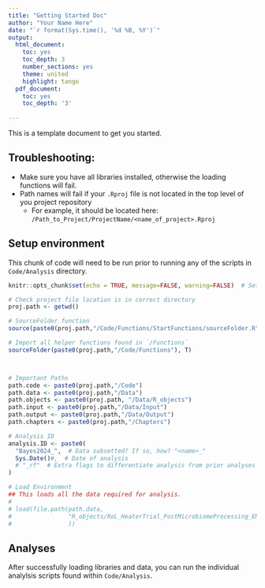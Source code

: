 ```yaml
---
title: "Getting Started Doc"
author: "Your Name Here"
date: "`r format(Sys.time(), '%d %B, %Y')`"
output:
  html_document: 
    toc: yes
    toc_depth: 3
    number_sections: yes
    theme: united
    highlight: tango
  pdf_document: 
    toc: yes
    toc_depth: '3'
    
---
```


This is a template document to get you started. 

## Troubleshooting:
* Make sure you have all libraries installed, otherwise the loading functions will fail.
* Path names will fail if your `.Rproj` file is not located in the top level of you project repository
  * For example, it should be located here: `/Path_to_Project/ProjectName/<name_of_project>.Rproj`


## Setup environment

This chunk of code will need to be run prior to running any of the scripts in `Code/Analysis` directory.

```r
knitr::opts_chunk$set(echo = TRUE, message=FALSE, warning=FALSE)  # Sets default knit settings for document

# Check project file location is in correct directory
proj.path <- getwd()

# SourceFolder function
source(paste0(proj.path,"/Code/Functions/StartFunctions/sourceFolder.R"))

# Import all helper functions found in `/Functions`
sourceFolder(paste0(proj.path,"/Code/Functions"), T)



# Important Paths
path.code <- paste0(proj.path,"/Code")
path.data <- paste0(proj.path,"/Data")
path.objects <- paste0(proj.path, "/Data/R_objects")
path.input <- paste0(proj.path,"/Data/Input") 
path.output <- paste0(proj.path,"/Data/Output") 
path.chapters <- paste0(proj.path,"/Chapters") 

# Analysis ID
analysis.ID <- paste0(
  "Bayes2024_",  # Data subsetted? If so, how? "<name>_"
  Sys.Date()#,  # Date of analysis
  # "_rf"  # Extra flags to differentiate analysis from prior analyses
)

# Load Environment
## This loads all the data required for analysis.
# 
# load(file.path(path.data,
#                "R_objects/RoL_HeaterTrial_PostMicrobiomeProcessing_ENV_2024-02-21.RData"
#                ))


```


## Analyses

After successfully loading libraries and data, you can run the individual analylsis scripts found within `Code/Analysis`.